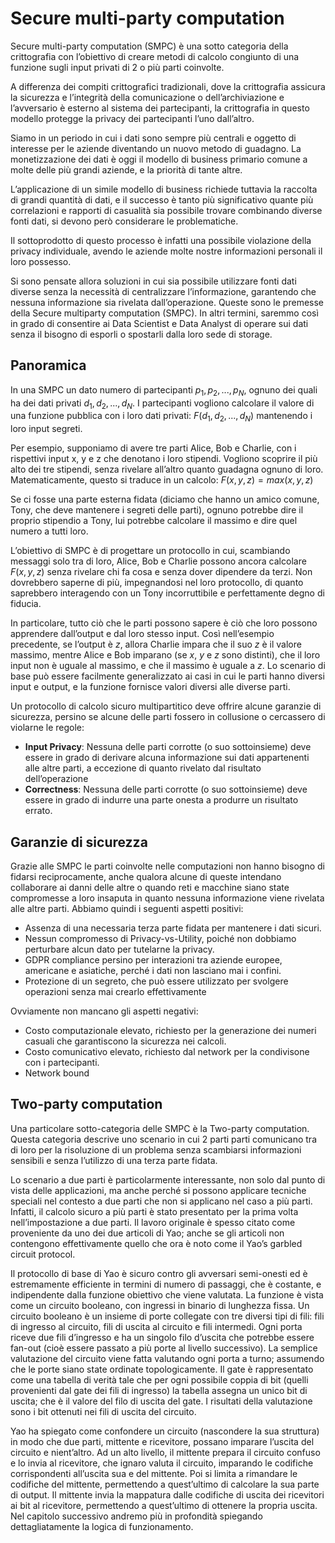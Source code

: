 # Secure multi-party computation
Secure multi-party computation (SMPC) è una sotto categoria della crittografia con l'obiettivo di creare metodi di calcolo congiunto di una funzione sugli input privati di 2 o più parti coinvolte.

A differenza dei compiti crittografici tradizionali, dove la crittografia assicura la sicurezza e l'integrità della comunicazione o dell'archiviazione e l'avversario è esterno al sistema dei partecipanti, la crittografia in questo modello protegge la privacy dei partecipanti l'uno dall'altro.

Siamo in un periodo in cui i dati sono sempre più centrali e oggetto di interesse per le aziende diventando un nuovo metodo di guadagno. La monetizzazione dei dati è oggi il modello di business primario comune a molte delle più grandi aziende, e la priorità di tante altre.

L’applicazione di un simile modello di business richiede tuttavia la raccolta di grandi quantità di dati, e il successo è tanto più significativo quante più correlazioni e rapporti di casualità sia possibile trovare combinando diverse fonti dati, si devono però considerare le problematiche.

Il sottoprodotto di questo processo è infatti una possibile violazione della privacy individuale, avendo le aziende molte nostre informazioni personali il loro possesso.

Si sono pensate allora soluzioni in cui sia possibile utilizzare fonti dati diverse senza la necessità di centralizzare l'informazione, garantendo che nessuna informazione sia rivelata dall'operazione. Queste sono le premesse della Secure multiparty computation (SMPC). In altri termini, saremmo così in grado di consentire ai Data Scientist e Data Analyst di operare sui dati senza il bisogno di esporli o spostarli dalla loro sede di storage. 
\newpage

## Panoramica

In una SMPC un dato numero di partecipanti $p_1, p_2, ..., p_N$, ognuno dei quali ha dei dati privati $d_1, d_2, ..., d_N$. I partecipanti vogliono calcolare il valore di una funzione pubblica con i loro dati privati: $F(d_1, d_2, ..., d_N)$ mantenendo i loro input segreti.


Per esempio, supponiamo di avere tre parti Alice, Bob e Charlie, con i rispettivi input x, y e z che denotano i loro stipendi. Vogliono scoprire il più alto dei tre stipendi, senza rivelare all'altro quanto guadagna ognuno di loro. Matematicamente, questo si traduce in un calcolo: $F(x, y, z) = max(x, y, z)$

Se ci fosse una parte esterna fidata (diciamo che hanno un amico comune, Tony, che deve mantenere i segreti delle parti), ognuno potrebbe dire il proprio stipendio a Tony, lui potrebbe calcolare il massimo e dire quel numero a tutti loro.

L'obiettivo di SMPC è di progettare un protocollo in cui, scambiando messaggi solo tra di loro, Alice, Bob e Charlie possono ancora calcolare $F(x, y, z)$ senza rivelare chi fa cosa e senza dover dipendere da terzi. Non dovrebbero saperne di più, impegnandosi nel loro protocollo, di quanto saprebbero interagendo con un Tony incorruttibile e perfettamente degno di fiducia.

In particolare, tutto ciò che le parti possono sapere è ciò che loro possono apprendere dall'output e dal loro stesso input. Così nell'esempio precedente, se l'output è $z$, allora Charlie impara che il suo $z$ è il valore massimo, mentre Alice e Bob imparano (se $x$, $y$ e $z$ sono distinti), che il loro input non è uguale al massimo, e che il massimo è uguale a $z$. Lo scenario di base può essere facilmente generalizzato ai casi in cui le parti hanno diversi input e output, e la funzione fornisce valori diversi alle diverse parti.

\newpage

Un protocollo di calcolo sicuro multipartitico deve offrire alcune garanzie di sicurezza, persino se alcune delle parti fossero in collusione o cercassero di violarne le regole:

- **Input Privacy**: Nessuna delle parti corrotte (o suo sottoinsieme) deve essere in grado di derivare alcuna informazione sui dati appartenenti alle altre parti, a eccezione di quanto rivelato dal risultato dell’operazione
- **Correctness**: Nessuna delle parti corrotte (o suo sottoinsieme) deve essere in grado di indurre una parte onesta a produrre un risultato errato.

## Garanzie di sicurezza

Grazie alle SMPC le parti coinvolte nelle computazioni non hanno bisogno di fidarsi reciprocamente, anche qualora alcune di queste intendano collaborare ai danni delle altre o quando reti e macchine siano state compromesse a loro insaputa in quanto nessuna informazione viene rivelata alle altre parti. Abbiamo quindi i seguenti aspetti positivi:

- Assenza di una necessaria terza parte fidata per mantenere i dati sicuri.
- Nessun compromesso di Privacy-vs-Utility, poiché non dobbiamo perturbare alcun dato per tutelarne la privacy.
- GDPR compliance persino per interazioni tra aziende europee, americane e asiatiche, perché i dati non lasciano mai i confini.
- Protezione di un segreto, che può essere utilizzato per svolgere operazioni senza mai crearlo effettivamente

Ovviamente non mancano gli aspetti negativi:

- Costo computazionale elevato, richiesto per la generazione dei numeri casuali che garantiscono la sicurezza nei calcoli.
- Costo comunicativo elevato, richiesto dal network per la condivisone con i partecipanti.
- Network bound

\newpage

## Two-party computation

Una particolare sotto-categoria delle SMPC è la Two-party computation. Questa categoria descrive uno scenario in cui 2 parti parti comunicano tra di loro per la risoluzione di un problema senza scambiarsi informazioni sensibili e senza l'utilizzo di una terza parte fidata. 

Lo scenario a due parti è particolarmente interessante, non solo dal punto di vista delle applicazioni, ma anche perché si possono applicare tecniche speciali nel contesto a due parti che non si applicano nel caso a più parti. Infatti, il calcolo sicuro a più parti è stato presentato per la prima volta nell'impostazione a due parti. Il lavoro originale è spesso citato come proveniente da uno dei due articoli di Yao; anche se gli articoli non contengono effettivamente quello che ora è noto come il Yao's garbled circuit protocol.

Il protocollo di base di Yao è sicuro contro gli avversari semi-onesti ed è estremamente efficiente in termini di numero di passaggi, che è costante, e indipendente dalla funzione obiettivo che viene valutata. La funzione è vista come un circuito booleano, con ingressi in binario di lunghezza fissa. Un circuito booleano è un insieme di porte collegate con tre diversi tipi di fili: fili di ingresso al circuito, fili di uscita al circuito e fili intermedi. Ogni porta riceve due fili d'ingresso e ha un singolo filo d'uscita che potrebbe essere fan-out (cioè essere passato a più porte al livello successivo). La semplice valutazione del circuito viene fatta valutando ogni porta a turno; assumendo che le porte siano state ordinate topologicamente. Il gate è rappresentato come una tabella di verità tale che per ogni possibile coppia di bit (quelli provenienti dal gate dei fili di ingresso) la tabella assegna un unico bit di uscita; che è il valore del filo di uscita del gate. I risultati della valutazione sono i bit ottenuti nei fili di uscita del circuito.

Yao ha spiegato come confondere un circuito (nascondere la sua struttura) in modo che due parti, mittente e ricevitore, possano imparare l'uscita del circuito e nient'altro. Ad un alto livello, il mittente prepara il circuito confuso e lo invia al ricevitore, che ignaro valuta il circuito, imparando le codifiche corrispondenti all'uscita sua e del mittente. Poi si limita a rimandare le codifiche del mittente, permettendo a quest'ultimo di calcolare la sua parte di output. Il mittente invia la mappatura dalle codifiche di uscita dei ricevitori ai bit al ricevitore, permettendo a quest'ultimo di ottenere la propria uscita. Nel capitolo successivo andremo più in profondità spiegando dettagliatamente la logica di funzionamento.